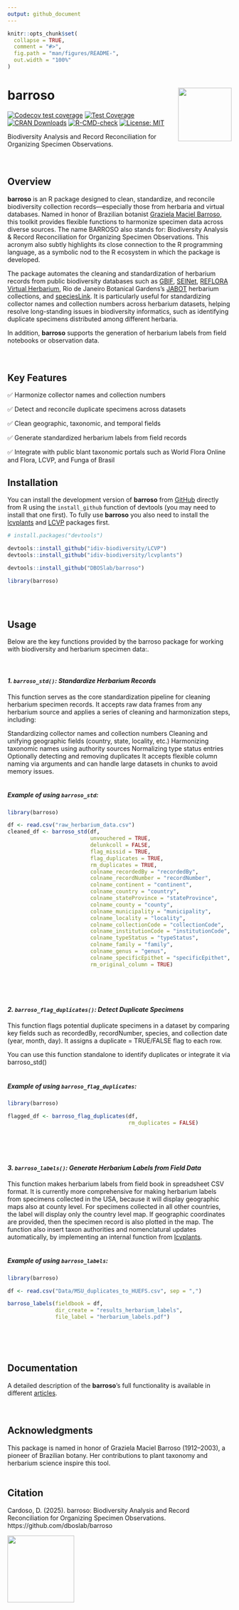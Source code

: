 ```yaml
---
output: github_document
---
```


<!-- README.md is generated from README.Rmd. Please edit that file -->

```r
knitr::opts_chunk$set(
  collapse = TRUE,
  comment = "#>",
  fig.path = "man/figures/README-",
  out.width = "100%"
)
```

# barroso <img src="inst/figures/barroso_hex_sticker.png" align="right" alt="" width="120" />

<!-- badges: start -->
[![Codecov test coverage](https://codecov.io/gh/DBOSlab/barroso/graph/badge.svg)](https://app.codecov.io/gh/DBOSlab/barroso)
[![Test Coverage](https://github.com/DBOSlab/barroso/actions/workflows/test-coverage.yaml/badge.svg)](https://github.com/DBOSlab/barroso/actions/workflows/test-coverage.yaml)
[![CRAN Downloads](https://cranlogs.r-pkg.org/badges/grand-total/barroso)](https://cran.r-project.org/package=barroso)
[![R-CMD-check](https://github.com/DBOSlab/barroso/actions/workflows/R-CMD-check.yaml/badge.svg)](https://github.com/DBOSlab/barroso/actions/workflows/R-CMD-check.yaml)
[![License: MIT](https://img.shields.io/badge/license-MIT-blue.svg)](LICENSE)
<!-- badges: end -->


Biodiversity Analysis and Record Reconciliation for Organizing Specimen Observations.\
\
\

## Overview

**barroso** is an R package designed to clean, standardize, and reconcile biodiversity collection records—especially those from herbaria and virtual databases. Named in honor of Brazilian botanist [Graziela Maciel Barroso](https://www.gov.br/jbrj/pt-br/assuntos/colecoes/arquivistica/graziela-maciel-barroso), this toolkit provides flexible functions to harmonize specimen data across diverse sources. The name BARROSO also stands for: Biodiversity Analysis & Record Reconciliation for Organizing Specimen Observations. This acronym also subtly highlights its close connection to the R programming language, as a symbolic nod to the R ecosystem in which the package is developed. 

The package automates the cleaning and standardization of herbarium records from public biodiversity databases such as [GBIF](https://www.gbif.org), [SEINet](https://swbiodiversity.org/seinet/), [REFLORA Virtual Herbarium](https://floradobrasil.jbrj.gov.br/reflora/herbarioVirtual/), Rio de Janeiro Botanical Gardens's [JABOT](https://jabot.jbrj.gov.br/v3/consulta.php) herbarium collections, and [speciesLink](https://specieslink.net). It is particularly useful for standardizing collector names and collection numbers across herbarium datasets, helping resolve long-standing issues in biodiversity informatics, such as identifying duplicate specimens distributed among different herbaria.

In addition, **barroso** supports the generation of herbarium labels from field notebooks or observation data.\
\
\

## Key Features

✅ Harmonize collector names and collection numbers

✅ Detect and reconcile duplicate specimens across datasets

✅ Clean geographic, taxonomic, and temporal fields

✅ Generate standardized herbarium labels from field records

✅ Integrate with public blant taxonomic portals such as World Flora Online and Flora, LCVP, and Funga of Brasil


## Installation

You can install the development version of **barroso** from [GitHub](https://github.com/) directly from R using the `install_github` function of devtools (you may need to 
install that one first). To fully use **barroso** you also need to install the
[lcvplants](https://idiv-biodiversity.github.io/lcvplants/) and [LCVP](https://github.com/idiv-biodiversity/LCVP) packages first.

``` r
# install.packages("devtools")

devtools::install_github("idiv-biodiversity/LCVP")
devtools::install_github("idiv-biodiversity/lcvplants")

devtools::install_github("DBOSlab/barroso")
```

```r
library(barroso)
```
\
\

## Usage

Below are the key functions provided by the barroso package for working with biodiversity and herbarium specimen data:.\
\
\

#### _1. `barroso_std()`:  Standardize Herbarium Records_

This function serves as the core standardization pipeline for cleaning herbarium specimen records. It accepts raw data frames from any herbarium source and applies a series of cleaning and harmonization steps, including:

Standardizing collector names and collection numbers
Cleaning and unifying geographic fields (country, state, locality, etc.)
Harmonizing taxonomic names using authority sources
Normalizing type status entries
Optionally detecting and removing duplicates
It accepts flexible column naming via arguments and can handle large datasets in chunks to avoid memory issues.\
\

##### Example of using `barroso_std`:
``` r
library(barroso)

df <- read.csv("raw_herbarium_data.csv")
cleaned_df <- barroso_std(df,
                          unvouchered = TRUE,
                          delunkcoll = FALSE,
                          flag_missid = TRUE,
                          flag_duplicates = TRUE,
                          rm_duplicates = TRUE,
                          colname_recordedBy = "recordedBy",
                          colname_recordNumber = "recordNumber",
                          colname_continent = "continent", 
                          colname_country = "country",
                          colname_stateProvince = "stateProvince",
                          colname_county = "county",
                          colname_municipality = "municipality",
                          colname_locality = "locality",
                          colname_collectionCode = "collectionCode",
                          colname_institutionCode = "institutionCode",
                          colname_typeStatus = "typeStatus",
                          colname_family = "family",
                          colname_genus = "genus",
                          colname_specificEpithet = "specificEpithet", 
                          rm_original_column = TRUE)
```
\
\
\

#### _2. `barroso_flag_duplicates()`: Detect Duplicate Specimens_

This function flags potential duplicate specimens in a dataset by comparing key fields such as recordedBy, recordNumber, species, and collection date (year, month, day). It assigns a duplicate = TRUE/FALSE flag to each row.

You can use this function standalone to identify duplicates or integrate it via barroso_std()\
\

##### Example of using `barroso_flag_duplicates`:
``` r
library(barroso)

flagged_df <- barroso_flag_duplicates(df,
                                      rm_duplicates = FALSE)
```
\
\
\

#### _3. `barroso_labels()`: Generate Herbarium Labels from Field Data_

This function makes herbarium labels from field book in spreadsheet CSV format. 
It is currently more comprehensive for making herbarium labels from specimens 
collected in the USA, because it will display geographic maps also at county level. 
For specimens collected in all other countries, the label will display only the 
country level map. If geographic coordinates are provided, then the specimen record 
is also plotted in the map. The function also insert taxon authorities and nomenclatural
updates automatically, by implementing an internal function from [lcvplants](https://idiv-biodiversity.github.io/lcvplants/).\
\

##### Example of using `barroso_labels`:
``` r
library(barroso)

df <- read.csv("Data/MSU_duplicates_to_HUEFS.csv", sep = ",")

barroso_labels(fieldbook = df,
               dir_create = "results_herbarium_labels",
               file_label = "herbarium_labels.pdf")
```
\
\
\

## Documentation
A detailed description of the __barroso__'s full functionality is available in 
different [articles](https://dboslab.github.io/barroso/).\
\
\

## Acknowledgments

This package is named in honor of Graziela Maciel Barroso (1912–2003), a pioneer of Brazilian botany. Her contributions to plant taxonomy and herbarium science inspire this tool.
\
\

## Citation
Cardoso, D. (2025). barroso: Biodiversity Analysis and Record Reconciliation for Organizing Specimen Observations. https://github.com/dboslab/barroso

<img src="inst/figures/DBOSlab_logo.png" align="left" alt="" width="150" />
